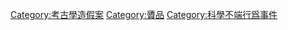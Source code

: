 {{CatRel|考古錯誤}}
{{Commons category|Archaeological forgery}}

[[Category:考古學造假案|Category:考古學造假案]]
[[Category:贗品|Category:贗品]]
[[Category:科學不端行爲事件|Category:科學不端行爲事件]]